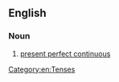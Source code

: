 ==English==

===Noun===
{{en-noun|head=[[present]] [[perfect]] [[progressive]]|-}}

# {{context|grammar|lang=en}} [[present perfect continuous]]

[[Category:en:Tenses]]